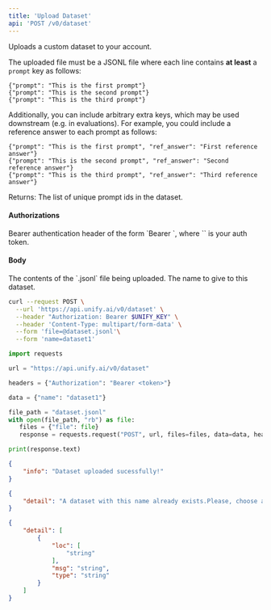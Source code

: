 ```yaml
---
title: 'Upload Dataset'
api: 'POST /v0/dataset'
---
```

Uploads a custom dataset to your account.

The uploaded file must be a JSONL file where each line contains **at least** a `prompt` key as follows:

```
{"prompt": "This is the first prompt"}
{"prompt": "This is the second prompt"}
{"prompt": "This is the third prompt"}
```

Additionally, you can include arbitrary extra keys, which may be used downstream (e.g. in evaluations).
For example, you could include a reference answer to each prompt as follows:

```
{"prompt": "This is the first prompt", "ref_answer": "First reference answer"}
{"prompt": "This is the second prompt", "ref_answer": "Second reference answer"}
{"prompt": "This is the third prompt", "ref_answer": "Third reference answer"}
```

Returns:
    The list of unique prompt ids in the dataset.

#### Authorizations

<ParamField header="Authorization" type="string" required="true">
  Bearer authentication header of the form `Bearer <token>`, where `<token>` is your auth token.
</ParamField>

#### Body

<ParamField body="file" type="binary" required="true">
The contents of the `.jsonl` file being uploaded.
</ParamField>

<ParamField body="name" type="string" required="true">
The name to give to this dataset.
</ParamField>

<RequestExample>

```bash cURL
curl --request POST \
  --url 'https://api.unify.ai/v0/dataset' \
  --header "Authorization: Bearer $UNIFY_KEY" \
  --header 'Content-Type: multipart/form-data' \
  --form 'file=@dataset.jsonl'\
  --form 'name=dataset1'
```

```python Python
import requests

url = "https://api.unify.ai/v0/dataset"

headers = {"Authorization": "Bearer <token>"}

data = {"name": "dataset1"}

file_path = "dataset.jsonl"
with open(file_path, "rb") as file:
   files = {"file": file}
   response = requests.request("POST", url, files=files, data=data, headers=headers)

print(response.text)
```

</RequestExample>
<ResponseExample>

```json 200
{
    "info": "Dataset uploaded sucessfully!"
}
```

```json 400
{
    "detail": "A dataset with this name already exists.Please, choose a different one."
}
```

```json 422
{
    "detail": [
        {
            "loc": [
                "string"
            ],
            "msg": "string",
            "type": "string"
        }
    ]
}
```

</ResponseExample>
